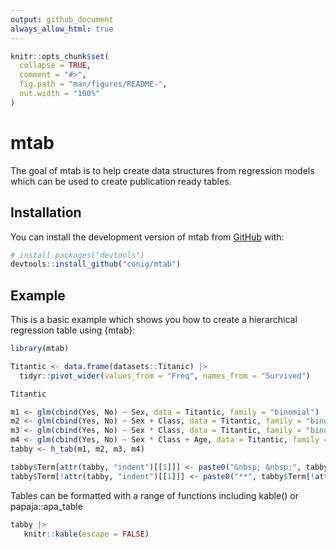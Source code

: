 ```yaml
---
output: github_document
always_allow_html: true
---
```


<!-- README.md is generated from README.Rmd. Please edit that file -->

```r
knitr::opts_chunk$set(
  collapse = TRUE,
  comment = "#>",
  fig.path = "man/figures/README-",
  out.width = "100%"
)
```

# mtab

<!-- badges: start -->
<!-- badges: end -->

The goal of mtab is to help create data structures from regression models which can be used to create publication ready tables.

## Installation

You can install the development version of mtab from [GitHub](https://github.com/) with:

``` r
# install.packages("devtools")
devtools::install_github("conig/mtab")
```

## Example

This is a basic example which shows you how to create a hierarchical regression table using {mtab}:

```r
library(mtab)

Titantic <- data.frame(datasets::Titanic) |> 
  tidyr::pivot_wider(values_from = "Freq", names_from = "Survived")

Titantic

m1 <- glm(cbind(Yes, No) ~ Sex, data = Titantic, family = "binomial")
m2 <- glm(cbind(Yes, No) ~ Sex + Class, data = Titantic, family = "binomial")
m3 <- glm(cbind(Yes, No) ~ Sex * Class, data = Titantic, family = "binomial")
m4 <- glm(cbind(Yes, No) ~ Sex * Class + Age, data = Titantic, family = "binomial")
tabby <- h_tab(m1, m2, m3, m4)
```

```r
tabby$Term[attr(tabby, "indent")[[1]]] <- paste0("&nbsp; &nbsp;", tabby$Term[attr(tabby, "indent")[[1]]])
tabby$Term[!attr(tabby, "indent")[[1]]] <- paste0("**", tabby$Term[!attr(tabby, "indent")[[1]]], "**")
```

Tables can be formatted with a range of functions including kable() or papaja::apa_table

```r
tabby |> 
   knitr::kable(escape = FALSE)
```

